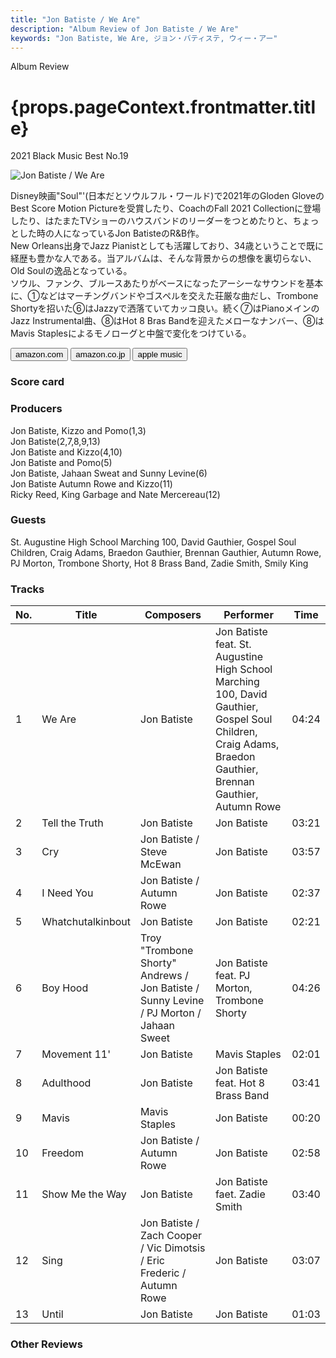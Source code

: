 ```yaml
---
title: "Jon Batiste / We Are"
description: "Album Review of Jon Batiste / We Are"
keywords: "Jon Batiste, We Are, ジョン・バティステ, ウィー・アー"
---
```






<p className="largeP">Album Review</p>
<h1 className="h1--no--margin">{props.pageContext.frontmatter.title}</h1>
<p className="largeP">
  <Link to="/best50/2021/">2021 Black Music Best No.19</Link>
</p>

<Row  className="image-card-group">
	<Column colMd={3} colLg={4} noGutterMdLeft="">
       <ImageCard>

![Jon Batiste / We Are](../../images/cd/jonbatiste1L.jpg)

</ImageCard>
	</Column>
	<Column colMd={4} colLg={8} noGutterMdLeft="">
	<p>
		Disney映画"Soul"'(日本だとソウルフル・ワールド)で2021年のGloden GloveのBest Score Motion Pictureを受賞したり、CoachのFall 2021 Collectionに登場したり、はたまたTVショーのハウスバンドのリーダーをつとめたりと、ちょっとした時の人になっているJon BatisteのR&B作。
		<br/>New Orleans出身でJazz Pianistとしても活躍しており、34歳ということで既に経歴も豊かな人である。当アルバムは、そんな背景からの想像を裏切らない、Old Soulの逸品となっている。
		<br/>ソウル、ファンク、ブルースあたりがベースになったアーシーなサウンドを基本に、①などはマーチングバンドやゴスペルを交えた荘厳な曲だし、Trombone Shortyを招いた⑥はJazzyで洒落ていてカッコ良い。続く⑦はPianoメインのJazz Instrumental曲、⑧はHot 8 Bras Bandを迎えたメローなナンバー、⑧はMavis Staplesによるモノローグと中盤で変化をつけている。
		</p>
	<div>
	  <Button className="button-right-mergin"  href="https://amzn.to/3fQwzyP" renderIcon={ArrowUpRight} size='sm' kind='primary'>
      amazon.com
    </Button>
    <Button className="button-right-mergin"  href="https://amzn.to/3t1vI2b" renderIcon={ArrowUpRight} size='sm' kind='secondary'>
      amazon.co.jp
    </Button>
		<Button className="button-right-mergin"  href="https://apple.co/2PGiQA9" renderIcon={ArrowUpRight} size='sm' kind='tertiary'>
      apple music
    </Button>
		<AdvJS2/>
	</div>
	</Column>
</Row>
<Row >
	<Column colMd={4} colLg={4} noGutterMdLeft="">
<div>
  <h3>Score card</h3>
	<SliderJS1 value="5" />
  <SliderJS2 value="4" />
	<SliderJS3 value="1" />
  <SliderJS4 value="8" />
</div>
</Column>
<Column colMd={8} colLg={8} noGutterMdLeft="">
<div>
<h3>Producers</h3>
<p>
	Jon Batiste, Kizzo and Pomo(1,3)
	<br/>Jon Batiste(2,7,8,9,13)
	<br/>Jon Batiste and Kizzo(4,10)
	<br/>Jon Batiste and Pomo(5)
	<br/>Jon Batiste, Jahaan Sweat and Sunny Levine(6)
	<br/>Jon Batiste Autumn Rowe and Kizzo(11)
	<br/>Ricky Reed, King Garbage and Nate Mercereau(12)
</p>
<h3>Guests</h3>
<p>
	St. Augustine High School Marching 100, David Gauthier, Gospel Soul Children, Craig Adams, Braedon Gauthier, Brennan Gauthier, Autumn Rowe, PJ Morton, Trombone Shorty, Hot 8 Brass Band, Zadie Smith, Smily King
</p>
</div>
</Column>
</Row>

<h3>Tracks</h3>

| No. | Title             | Composers                                                                              | Performer                                                                                                                                                    | Time  |
| --- | ----------------- | -------------------------------------------------------------------------------------- | ------------------------------------------------------------------------------------------------------------------------------------------------------------ | ----- |
| 1   | We Are            | Jon Batiste                                                                            | Jon Batiste feat. St. Augustine High School Marching 100, David Gauthier, Gospel Soul Children, Craig Adams, Braedon Gauthier, Brennan Gauthier, Autumn Rowe | 04:24 |
| 2   | Tell the Truth    | Jon Batiste                                                                            | Jon Batiste                                                                                                                                                  | 03:21 |
| 3   | Cry               | Jon Batiste / Steve McEwan                                                             | Jon Batiste                                                                                                                                                  | 03:57 |
| 4   | I Need You        | Jon Batiste / Autumn Rowe                                                              | Jon Batiste                                                                                                                                                  | 02:37 |
| 5   | Whatchutalkinbout | Jon Batiste                                                                            | Jon Batiste                                                                                                                                                  | 02:21 |
| 6   | Boy Hood          | Troy "Trombone Shorty" Andrews / Jon Batiste / Sunny Levine / PJ Morton / Jahaan Sweet | Jon Batiste feat. PJ Morton, Trombone Shorty                                                                                                                 | 04:26 |
| 7   | Movement 11'      | Jon Batiste                                                                            | Mavis Staples                                                                                                                                                | 02:01 |
| 8   | Adulthood         | Jon Batiste                                                                            | Jon Batiste feat. Hot 8 Brass Band                                                                                                                           | 03:41 |
| 9   | Mavis             | Mavis Staples                                                                          | Jon Batiste                                                                                                                                                  | 00:20 |
| 10  | Freedom           | Jon Batiste / Autumn Rowe                                                              | Jon Batiste                                                                                                                                                  | 02:58 |
| 11  | Show Me the Way   | Jon Batiste                                                                            | Jon Batiste faet. Zadie Smith                                                                                                                                | 03:40 |
| 12  | Sing              | Jon Batiste / Zach Cooper / Vic Dimotsis / Eric Frederic / Autumn Rowe                 | Jon Batiste                                                                                                                                                  | 03:07 |
| 13  | Until             | Jon Batiste                                                                            | Jon Batiste                                                                                                                                                  | 01:03 |

<h3>Other Reviews</h3>

<Row>
  <Column colMd={3} colLg={3} noGutterMdLeft>
    <Review1 />
  </Column>
</Row>

<AdvJS3 />